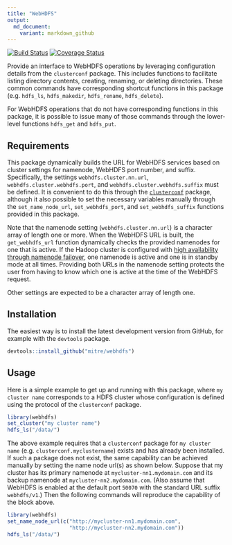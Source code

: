 ```yaml
---
title: "WebHDFS"
output: 
  md_document:
    variant: markdown_github
---
```


[![Build Status](https://travis-ci.org/mitre/webhdfs.svg?branch=master)](https://travis-ci.org/mitre/webhdfs)
[![Coverage Status](https://coveralls.io/repos/github/mitre/webhdfs/badge.svg?branch=master)](https://coveralls.io/github/mitre/webhdfs?branch=master)

Provide an interface to WebHDFS operations by leveraging configuration details from the `clusterconf` package.  This includes functions to facilitate listing directory contents, creating, renaming, or deleting directories.  These common commands have corresponding shortcut functions in this package (e.g. `hdfs_ls`, `hdfs_makedir`, `hdfs_rename`, `hdfs_delete`).

For WebHDFS operations that do not have corresponding functions in this package, it is possible to issue many of those commands through the lower-level functions `hdfs_get` and `hdfs_put`.


## Requirements

This package dynamically builds the URL for WebHDFS services based on cluster settings for namenode, WebHDFS port number, and suffix.  Specifically, the settings `webhdfs.cluster.nn.url`, `webhdfs.cluster.webhdfs.port`, and `webhdfs.cluster.webhdfs.suffix` must be defined.  It is convenient to do this through the [`clusterconf`](https://mitre.github.io/clusterconf/) package, although it also possible to set the necessary variables manually through the `set_name_node_url`, `set_webhdfs_port`, and `set_webhdfs_suffix` functions provided in this package.

Note that the namenode setting (`webhdfs.cluster.nn.url`) is a character array of length one or more.  When the WebHDFS URL is built, the `get_webhdfs_url` function dynamically checks the provided namenodes for one that is active.  If the Hadoop cluster is configured with [high availability through namenode failover](https://hadoop.apache.org/docs/stable/hadoop-project-dist/hadoop-hdfs/HDFSHighAvailabilityWithNFS.html), one namenode is active and one is in standby mode at all times.  Providing both URLs in the namenode setting protects the user from having to know which one is active at the time of the WebHDFS request. 

Other settings are expected to be a character array of length one.


## Installation

The easiest way is to install the latest development version from GitHub, for example with the `devtools` package. 

```r
devtools::install_github("mitre/webhdfs")
```


## Usage

Here is a simple example to get up and running with this package, where `my cluster name` corresponds to a HDFS cluster whose configuration is defined using the protocol of the `clusterconf` package.

```r
library(webhdfs)
set_cluster("my cluster name")
hdfs_ls("/data/")
```

The above example requires that a `clusterconf` package for `my cluster name` (e.g. `clusterconf.myclustername`) exists and has already been installed.  If such a package does not exist, the same capability can be achieved manually by setting the name node url(s) as shown below.  Suppose that my cluster has its primary namenode at `mycluster-nn1.mydomain.com` and its backup namenode at `mycluster-nn2.mydomain.com`.  (Also assume that WebHDFS is enabled at the default port `50070` with the standard URL suffix `webhdfs/v1`.)  Then the following commands will reproduce the capability of the block above.

```r
library(webhdfs)
set_name_node_url(c("http://mycluster-nn1.mydomain.com",
                    "http://mycluster-nn2.mydomain.com"))
hdfs_ls("/data/")
```




